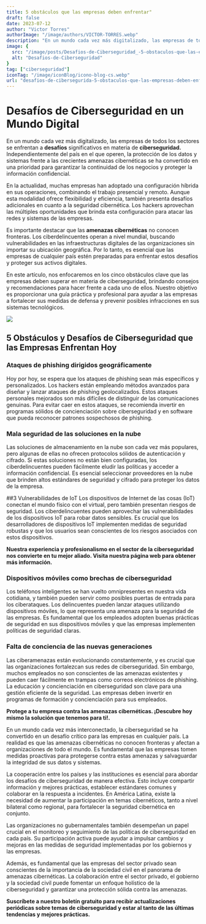 ```yaml
---
title: 5 obstáculos que las empresas deben enfrentar"
draft: false
date: 2023-07-12
author: "Victor Torres"
authorImage: "/image/authors/VICTOR-TORRES.webp"
description: "En un mundo cada vez más digitalizado, las empresas de todos los sectores se enfrentan a desafíos significativos en materia de ciberseguridad. Independientemente del país en el que operen, la protección de los datos y sistemas frente a las crecientes amenazas cibernéticas se ha convertido en una prioridad para garantizar la continuidad de los negocios y proteger la información confidencial."
image: {
  src: "/image/posts/Desafios-de-Ciberseguridad_-5-obstaculos-que-las-empresas-deben-enfrentar.webp",
  alt: "Desafios-de-Ciberseguridad"
}
tag: ["ciberseguridad"]
iconTag: "/image/iconBlog/icono-blog-cs.webp"
url: "desafios-de-cibersegurida-5-obstaculos-que-las-empresas-deben-enfrentar"
---
```



# Desafíos de Ciberseguridad en un Mundo Digital

En un mundo cada vez más digitalizado, las empresas de todos los sectores se enfrentan a **desafíos** significativos en materia de **ciberseguridad.** Independientemente del país en el que operen, la protección de los datos y sistemas frente a las crecientes amenazas cibernéticas se ha convertido en una prioridad para garantizar la continuidad de los negocios y proteger la información confidencial.

En la actualidad, muchas empresas han adoptado una configuración híbrida en sus operaciones, combinando el trabajo presencial y remoto. Aunque esta modalidad ofrece flexibilidad y eficiencia, también presenta desafíos adicionales en cuanto a la seguridad cibernética. Los hackers aprovechan las múltiples oportunidades que brinda esta configuración para atacar las redes y sistemas de las empresas.

Es importante destacar que las **amenazas cibernéticas** no conocen fronteras. Los ciberdelincuentes operan a nivel mundial, buscando vulnerabilidades en las infraestructuras digitales de las organizaciones sin importar su ubicación geográfica. Por lo tanto, es esencial que las empresas de cualquier país estén preparadas para enfrentar estos desafíos y proteger sus activos digitales.

En este artículo, nos enfocaremos en los cinco obstáculos clave que las empresas deben superar en materia de ciberseguridad, brindando consejos y recomendaciones para hacer frente a cada uno de ellos. Nuestro objetivo es proporcionar una guía práctica y profesional para ayudar a las empresas a fortalecer sus medidas de defensa y prevenir posibles infracciones en sus sistemas tecnológicos.

![](/image/posts/Desafios-de-Ciberseguridad_-5-obstaculos-que-las-empresas-deben-enfrentar.webp)

## 5 Obstáculos y Desafíos de Ciberseguridad que las Empresas Enfrentan Hoy

### Ataques de phishing dirigidos geográficamente

Hoy por hoy, se espera que los ataques de phishing sean más específicos y personalizados. Los hackers están empleando métodos avanzados para diseñar y lanzar ataques de phishing geolocalizados. Estos ataques personales mejorados son más difíciles de distinguir de las comunicaciones genuinas. Para evitar caer en estos ataques, se recomienda invertir en programas sólidos de concienciación sobre ciberseguridad y en software que pueda reconocer patrones sospechosos de phishing.

### Mala seguridad de las soluciones en la nube
Las soluciones de almacenamiento en la nube son cada vez más populares, pero algunas de ellas no ofrecen protocolos sólidos de autenticación y cifrado. Si estas soluciones no están bien configuradas, los ciberdelincuentes pueden fácilmente eludir las políticas y acceder a información confidencial. Es esencial seleccionar proveedores en la nube que brinden altos estándares de seguridad y cifrado para proteger los datos de la empresa.

##3 Vulnerabilidades de IoT
Los dispositivos de Internet de las cosas (IoT) conectan el mundo físico con el virtual, pero también presentan riesgos de seguridad. Los ciberdelincuentes pueden aprovechar las vulnerabilidades de los dispositivos IoT para robar datos sensibles. Es crucial que los desarrolladores de dispositivos IoT implementen medidas de seguridad robustas y que los usuarios sean conscientes de los riesgos asociados con estos dispositivos.

**Nuestra experiencia y profesionalismo en el sector de la ciberseguridad nos convierte en tu mejor aliado. Visita nuestra página web para obtener más información.**

<Link text="¡descubre cómo!" href="/ciberseguridad"/>

### Dispositivos móviles como brechas de ciberseguridad

Los teléfonos inteligentes se han vuelto omnipresentes en nuestra vida cotidiana, y también pueden servir como posibles puertas de entrada para los ciberataques. Los delincuentes pueden lanzar ataques utilizando dispositivos móviles, lo que representa una amenaza para la seguridad de las empresas. Es fundamental que los empleados adopten buenas prácticas de seguridad en sus dispositivos móviles y que las empresas implementen políticas de seguridad claras.

### Falta de conciencia de las nuevas generaciones
Las ciberamenazas están evolucionando constantemente, y es crucial que las organizaciones fortalezcan sus redes de ciberseguridad. Sin embargo, muchos empleados no son conscientes de las amenazas existentes y pueden caer fácilmente en trampas como correos electrónicos de phishing. La educación y concienciación en ciberseguridad son clave para una gestión eficiente de la seguridad. Las empresas deben invertir en programas de formación y concienciación para sus empleados.

**Protege a tu empresa contra las amenazas cibernéticas. ¡Descubre hoy mismo la solución que tenemos para ti!.**

<Link text="¡Quiero saber cómo!" href="/ciberseguridad"/>

En un mundo cada vez más interconectado, la ciberseguridad se ha convertido en un desafío crítico para las empresas en cualquier país. La realidad es que las amenazas cibernéticas no conocen fronteras y afectan a organizaciones de todo el mundo. Es fundamental que las empresas tomen medidas proactivas para protegerse contra estas amenazas y salvaguardar la integridad de sus datos y sistemas.

La cooperación entre los países y las instituciones es esencial para abordar los desafíos de ciberseguridad de manera efectiva. Esto incluye compartir información y mejores prácticas, establecer estándares comunes y colaborar en la respuesta a incidentes. En América Latina, existe la necesidad de aumentar la participación en temas cibernéticos, tanto a nivel bilateral como regional, para fortalecer la seguridad cibernética en conjunto.

Las organizaciones no gubernamentales también desempeñan un papel crucial en el monitoreo y seguimiento de las políticas de ciberseguridad en cada país. Su participación activa puede ayudar a impulsar cambios y mejoras en las medidas de seguridad implementadas por los gobiernos y las empresas.

Además, es fundamental que las empresas del sector privado sean conscientes de la importancia de la sociedad civil en el panorama de amenazas cibernéticas. La colaboración entre el sector privado, el gobierno y la sociedad civil puede fomentar un enfoque holístico de la ciberseguridad y garantizar una protección sólida contra las amenazas.

**Suscríbete a nuestro boletín gratuito para recibir actualizaciones periódicas sobre temas de ciberseguridad y estar al tanto de las últimas tendencias y mejores prácticas.**